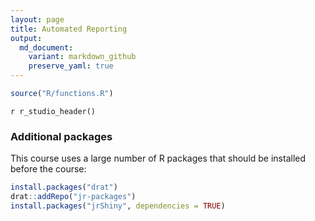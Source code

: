 ```yaml
---
layout: page
title: Automated Reporting
output:
  md_document:
    variant: markdown_github
    preserve_yaml: true
---
```


```r
source("R/functions.R")
```

`r r_studio_header()`

### Additional packages

This course uses a large number of R packages that should be installed before the course:

```r
install.packages("drat")
drat::addRepo("jr-packages")
install.packages("jrShiny", dependencies = TRUE)
```


